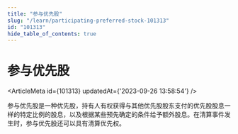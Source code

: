 ```yaml
---
title: "参与优先股"
slug: "/learn/participating-preferred-stock-101313"
id: "101313"
hide_table_of_contents: true
---
```



# 参与优先股

<ArticleMeta id={101313} updatedAt={'2023-09-26 13:58:54'} />
<div className='border-solid border-b border-t-0 my-4 border-[var(--ifm-color-gray-300)]' />

参与优先股是一种优先股，持有人有权获得与其他优先股股东支付的优先股股息一样的特定比例的股息，以及根据某些预先确定的条件给予额外股息。在清算事件发生时，参与优先股还可以具有清算优先权。
